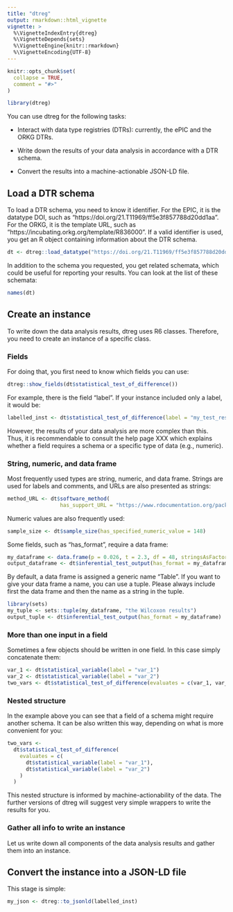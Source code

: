 ```yaml
---
title: "dtreg"
output: rmarkdown::html_vignette
vignette: >
  %\VignetteIndexEntry{dtreg}
  %\VignetteDepends{sets}
  %\VignetteEngine{knitr::rmarkdown}
  %\VignetteEncoding{UTF-8}
---
```


```r
knitr::opts_chunk$set(
  collapse = TRUE,
  comment = "#>"
)
```

```r
library(dtreg)
```
You can use dtreg for the following tasks:

* Interact with data type registries (DTRs): currently, the ePIC and the ORKG DTRs.

* Write down the results of your data analysis in accordance with a DTR schema.

* Convert the results into a machine-actionable JSON-LD file. 

## Load a DTR schema 

To load a DTR schema, you need to know it identifier.
For the EPIC, it is the datatype DOI, such as "https://doi.org/21.T11969/ff5e3f857788d20dd1aa".
For the ORKG, it is the template URL, such as "https://incubating.orkg.org/template/R836000".
If a valid identifier is used, you get an R object containing information about the DTR schema.

```r
dt <- dtreg::load_datatype("https://doi.org/21.T11969/ff5e3f857788d20dd1aa")
```
In addition to the schema you requested, you get related schemata, which could be  useful for reporting your results.
You can look at the list of these schemata:

```r
names(dt)
```
## Create an instance 

To write down the data analysis results, dtreg uses R6 classes. Therefore, you need to create an instance of a specific class.

### Fields 

For doing that, you first need to know which fields you can use: 

```r
dtreg::show_fields(dt$statistical_test_of_difference())
```

For example, there is the field "label". If your instance included only a label, it would be:

```r
labelled_inst <- dt$statistical_test_of_difference(label = "my_test_results")
```

However, the results of your data analysis are more complex than this.
Thus, it is recommendable to consult the help page XXX which explains whether a field requires a schema or a specific type of data (e.g., numeric).  

### String, numeric, and data frame

Most frequently used types are string, numeric, and data frame.
Strings are used for labels and comments, and URLs are also presented as strings:

```r
method_URL <- dt$software_method(
                 has_support_URL = "https://www.rdocumentation.org/packages/stats/versions/3.6.2/topics/wilcox.test")
```

Numeric values are also frequently used:

```r
sample_size <- dt$sample_size(has_specified_numeric_value = 148)
```

Some fields, such as "has_format", require a data frame: 

```r
my_dataframe <- data.frame(p = 0.026, t = 2.3, df = 48, stringsAsFactors = FALSE)
output_dataframe <- dt$inferential_test_output(has_format = my_dataframe)

```

By default, a data frame is assigned a generic name "Table". If you want to give your data frame a name, you can use a tuple. Please always include first the data frame and then the name as a string in the tuple. 

```r
library(sets)
my_tuple <- sets::tuple(my_dataframe, "the Wilcoxon results")
output_tuple <- dt$inferential_test_output(has_format = my_dataframe)
```
### More than one input in a field

Sometimes a few objects should be written in one field.
In this case simply concatenate them:

```r
var_1 <- dt$statistical_variable(label = "var_1")
var_2 <- dt$statistical_variable(label = "var_2")
two_vars <- dt$statistical_test_of_difference(evaluates = c(var_1, var_2))
```

### Nested structure

In the example above you can see that a field of a schema might require another schema. It can be also written this way, depending on what is more convenient for you: 


```r
two_vars <- 
  dt$statistical_test_of_difference(
    evaluates = c(
      dt$statistical_variable(label = "var_1"),
      dt$statistical_variable(label = "var_2")
    )
  )
```

This nested structure is informed by machine-actionability of the data. The further versions of dtreg will suggest very simple wrappers to write the results for you.

### Gather all info to write an instance 

Let us write down all components of the data analysis results and gather them into an instance. 

## Convert the instance into a JSON-LD file

This stage is simple:


```r
my_json <- dtreg::to_jsonld(labelled_inst)
```
